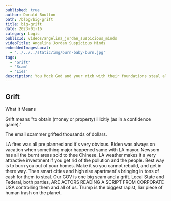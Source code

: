 ```yaml
---
published: true
author: Donald Boulton
path: /blog/big-grift
title: big-grift
date: 2023-01-16
category: Logic
publicId: videos/angelina_jordan_suspicious_minds
videoTitle: Angelina Jordan Suspicious Minds
embeddedImagesLocal:
  - '../../../static/img/burn-baby-burn.jpg'
tags:
  - 'Grift'
  - 'Scam'
  - 'Lies'
description: You Mock God and your rich with their foundations steal all the poor and HOMELESS Money. Retribution.
---
```



<GatsbyImage
  alt="Groups"
  imgclass="block object-cover object-center w-full h-full rounded-lg"
  image={getImage(props.localImages[0])}
/>

## Grift

What It Means

Grift means "to obtain (money or property) illicitly (as in a confidence game)."

The email scammer grifted thousands of dollars.

LA fires was all pre planned and it's very obvious. Biden was always on vacation when something major happened same with LA mayor. Newsom has all the burnt areas sold to thee Chinese. LA weather makes it a very attractive investment if you get rid of the pollution and the people. Best way is to burn you out of your homes. Make it so you cannot rebuild, and get in there way. Then smart cities and high rise apartment's bringing in tons of cash for them to steal. Our GOV is one big scam and a grift. Local State and Federal, both parties, ARE ACTORS READING A SCRIPT FROM CORPORATE USA controlling them and all of us. Trump is the biggest rapist, liar piece of human trash on the planet.


